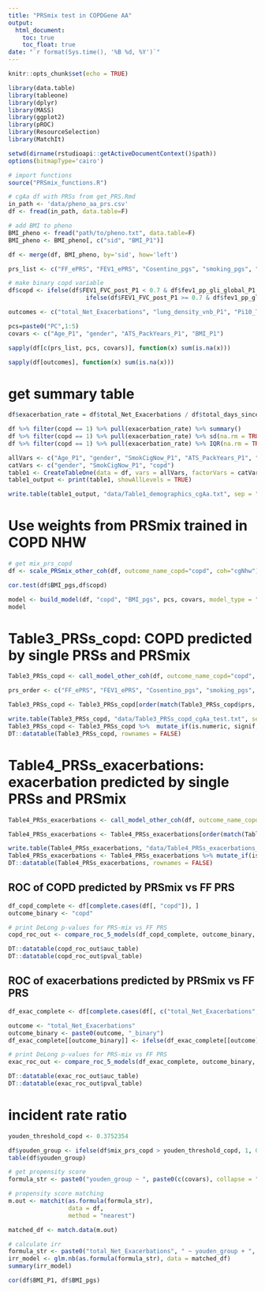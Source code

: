 ```yaml
---
title: "PRSmix test in COPDGene AA"
output:
  html_document:
    toc: true
    toc_float: true
date: "`r format(Sys.time(), '%B %d, %Y')`"
---
```


```r
knitr::opts_chunk$set(echo = TRUE)
```

```r
library(data.table)
library(tableone)
library(dplyr)
library(MASS)
library(ggplot2)
library(pROC)
library(ResourceSelection)
library(MatchIt)
```

```r
setwd(dirname(rstudioapi::getActiveDocumentContext()$path))
options(bitmapType='cairo')

# import functions 
source("PRSmix_functions.R")
```

```r
# cgAa df with PRSs from get_PRS.Rmd
in_path <- 'data/pheno_aa_prs.csv'
df <- fread(in_path, data.table=F)
```

```r
# add BMI to pheno
BMI_pheno <- fread("path/to/pheno.txt", data.table=F)
BMI_pheno <- BMI_pheno[, c("sid", "BMI_P1")]

df <- merge(df, BMI_pheno, by='sid', how='left')
```

```r
prs_list <- c("FF_ePRS", "FEV1_ePRS", "Cosentino_pgs", "smoking_pgs", "IPF_pgs", "BMI_pgs", "CRP_pgs")

# make binary copd variable
df$copd <- ifelse(df$FEV1_FVC_post_P1 < 0.7 & df$fev1_pp_gli_global_P1 < 80, 1, 
                      ifelse(df$FEV1_FVC_post_P1 >= 0.7 & df$fev1_pp_gli_global_P1 >= 80, 0, NA))

outcomes <- c("total_Net_Exacerbations", "lung_density_vnb_P1", "Pi10_Thirona_P1", "copd")

pcs=paste0("PC",1:5)
covars <- c("Age_P1", "gender", "ATS_PackYears_P1", "BMI_P1")
```

```r
sapply(df[c(prs_list, pcs, covars)], function(x) sum(is.na(x)))

sapply(df[outcomes], function(x) sum(is.na(x)))
```

# get summary table
```r
df$exacerbation_rate = df$total_Net_Exacerbations / df$total_days_since_P1 * 365

df %>% filter(copd == 1) %>% pull(exacerbation_rate) %>% summary()
df %>% filter(copd == 1) %>% pull(exacerbation_rate) %>% sd(na.rm = TRUE)
df %>% filter(copd == 1) %>% pull(exacerbation_rate) %>% IQR(na.rm = TRUE)
```

```r
allVars <- c("Age_P1", "gender", "SmokCigNow_P1", "ATS_PackYears_P1", "BMI_P1", "fev1_pp_gli_global_P1", "FEV1_FVC_post_P1", "copd", "exacerbation_rate")
catVars <- c("gender", "SmokCigNow_P1", "copd")
table1 <- CreateTableOne(data = df, vars = allVars, factorVars = catVars)
table1_output <- print(table1, showAllLevels = TRUE)

write.table(table1_output, "data/Table1_demographics_cgAa.txt", sep = "\t", row.names = TRUE, quote = FALSE)
```

# Use weights from PRSmix trained in COPD NHW
```r
# get mix_prs_copd
df <- scale_PRSmix_other_coh(df, outcome_name_copd="copd", coh="cgNhw")
```

```r
cor.test(df$BMI_pgs,df$copd)
```

```r
model <- build_model(df, "copd", "BMI_pgs", pcs, covars, model_type = "binomial", adjustment = NULL)
model
```

# Table3_PRSs_copd: COPD predicted by single PRSs and PRSmix
```r
Table3_PRSs_copd <- call_model_other_coh(df, outcome_name_copd="copd", outcome_name_other_coh="copd", pcs, covars, model_type = "binomial", adjustment = NULL, coh = "cgNhw", additional_prs = "prs_composite")

prs_order <- c("FF_ePRS", "FEV1_ePRS", "Cosentino_pgs", "smoking_pgs", "IPF_pgs", "BMI_pgs", "CRP_pgs", "mix_prs_copd", "prs_composite")

Table3_PRSs_copd <- Table3_PRSs_copd[order(match(Table3_PRSs_copd$prs, prs_order)), ]

write.table(Table3_PRSs_copd, "data/Table3_PRSs_copd_cgAa_test.txt", sep = "\t", row.names = FALSE, quote = FALSE)
Table3_PRSs_copd <- Table3_PRSs_copd %>%  mutate_if(is.numeric, signif, digits=3)
DT::datatable(Table3_PRSs_copd, rownames = FALSE)
```

# Table4_PRSs_exacerbations: exacerbation predicted by single PRSs and PRSmix
```r
Table4_PRSs_exacerbations <- call_model_other_coh(df, outcome_name_copd="copd", outcome_name_other_coh="total_Net_Exacerbations", pcs, covars, model_type = "nb", adjustment = "offset(log(total_days_since_P1/365))", coh = "cgNhw", additional_prs = "prs_composite")

Table4_PRSs_exacerbations <- Table4_PRSs_exacerbations[order(match(Table4_PRSs_exacerbations$prs, prs_order)), ]

write.table(Table4_PRSs_exacerbations, "data/Table4_PRSs_exacerbations_cgAa_test.txt", sep = "\t", row.names = FALSE, quote = FALSE)
Table4_PRSs_exacerbations <- Table4_PRSs_exacerbations %>% mutate_if(is.numeric, signif, digits=3)
DT::datatable(Table4_PRSs_exacerbations, rownames = FALSE)
```


## ROC of COPD predicted by PRSmix vs FF PRS
```r
df_copd_complete <- df[complete.cases(df[, "copd"]), ]
outcome_binary <- "copd"

# print DeLong p-values for PRS-mix vs FF PRS 
copd_roc_out <- compare_roc_5_models(df_copd_complete, outcome_binary, mix_prs="mix_prs_copd", prs_to_compare="FF_ePRS", pcs, covars, adjustment=NULL, plot_title = "COPD predicted by PRSmix vs. FEV1/FVC PRS in cgAa")

DT::datatable(copd_roc_out$auc_table)
DT::datatable(copd_roc_out$pval_table)
```


## ROC of exacerbations predicted by PRSmix vs FF PRS
```r
df_exac_complete <- df[complete.cases(df[, c("total_Net_Exacerbations", "total_days_since_P1")]), ]

outcome <- "total_Net_Exacerbations"
outcome_binary <- paste0(outcome, "_binary")
df_exac_complete[[outcome_binary]] <- ifelse(df_exac_complete[[outcome]] >= 2, 1, 0)

# print DeLong p-values for PRS-mix vs FF PRS
exac_roc_out <- compare_roc_5_models(df_exac_complete, outcome_binary, mix_prs="mix_prs_copd", prs_to_compare="FF_ePRS", pcs, covars, adjustment="offset(log(total_days_since_P1/365))", plot_title = "Exacerbations predicted by PRSmix vs. FEV1/FVC PRS in cgAa")

DT::datatable(exac_roc_out$auc_table)
DT::datatable(exac_roc_out$pval_table)
```


# incident rate ratio
```r
youden_threshold_copd <- 0.3752354

df$youden_group <- ifelse(df$mix_prs_copd > youden_threshold_copd, 1, 0)
table(df$youden_group)
```

```r
# get propensity score
formula_str <- paste0("youden_group ~ ", paste0(c(covars), collapse = " + "))

# propensity score matching 
m.out <- matchit(as.formula(formula_str), 
                 data = df, 
                 method = "nearest")

matched_df <- match.data(m.out)
```

```r
# calculate irr
formula_str <- paste0("total_Net_Exacerbations", " ~ youden_group + ", paste0(c(pcs), collapse = " + "))
irr_model <- glm.nb(as.formula(formula_str), data = matched_df)
summary(irr_model)
```


```r
cor(df$BMI_P1, df$BMI_pgs)
```

